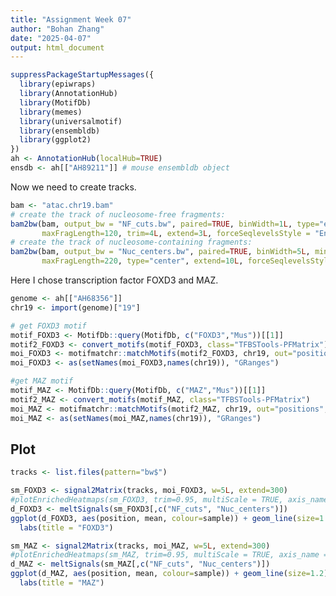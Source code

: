 ```yaml
---
title: "Assignment Week 07"
author: "Bohan Zhang"
date: "2025-04-07"
output: html_document
---
```


```r
suppressPackageStartupMessages({
  library(epiwraps)
  library(AnnotationHub)
  library(MotifDb)
  library(memes)
  library(universalmotif)
  library(ensembldb)
  library(ggplot2)
})
ah <- AnnotationHub(localHub=TRUE)
ensdb <- ah[["AH89211"]] # mouse ensembldb object
```

Now we need to create tracks. 

```r
bam <- "atac.chr19.bam"
# create the track of nucleosome-free fragments:
bam2bw(bam, output_bw = "NF_cuts.bw", paired=TRUE, binWidth=1L, type="ends", minFragLength=30, 
       maxFragLength=120, trim=4L, extend=3L, forceSeqlevelsStyle = "Ensembl")
# create the track of nucleosome-containing fragments:
bam2bw(bam, output_bw = "Nuc_centers.bw", paired=TRUE, binWidth=5L, minFragLength=140, trim=4L,
       maxFragLength=220, type="center", extend=10L, forceSeqlevelsStyle = "Ensembl")
```

Here I chose transcription factor FOXD3 and MAZ.

```r
genome <- ah[["AH68356"]]
chr19 <- import(genome)["19"]

# get FOXD3 motif
motif_FOXD3 <- MotifDb::query(MotifDb, c("FOXD3","Mus"))[[1]]
motif2_FOXD3 <- convert_motifs(motif_FOXD3, class="TFBSTools-PFMatrix")
moi_FOXD3 <- motifmatchr::matchMotifs(motif2_FOXD3, chr19, out="positions", p.cutoff=1e-5)[[1]]
moi_FOXD3 <- as(setNames(moi_FOXD3,names(chr19)), "GRanges")

#get MAZ motif
motif_MAZ <- MotifDb::query(MotifDb, c("MAZ","Mus"))[[1]]
motif2_MAZ <- convert_motifs(motif_MAZ, class="TFBSTools-PFMatrix")
moi_MAZ <- motifmatchr::matchMotifs(motif2_MAZ, chr19, out="positions", p.cutoff=1e-5)[[1]]
moi_MAZ <- as(setNames(moi_MAZ,names(chr19)), "GRanges")

```

## Plot

```r
tracks <- list.files(pattern="bw$")

sm_FOXD3 <- signal2Matrix(tracks, moi_FOXD3, w=5L, extend=300)
#plotEnrichedHeatmaps(sm_FOXD3, trim=0.95, multiScale = TRUE, axis_name = "0")
d_FOXD3 <- meltSignals(sm_FOXD3[,c("NF_cuts", "Nuc_centers")])
ggplot(d_FOXD3, aes(position, mean, colour=sample)) + geom_line(size=1.2)+
  labs(title = "FOXD3")

sm_MAZ <- signal2Matrix(tracks, moi_MAZ, w=5L, extend=300)
#plotEnrichedHeatmaps(sm_MAZ, trim=0.95, multiScale = TRUE, axis_name = "0")
d_MAZ <- meltSignals(sm_MAZ[,c("NF_cuts", "Nuc_centers")])
ggplot(d_MAZ, aes(position, mean, colour=sample)) + geom_line(size=1.2)+
  labs(title = "MAZ")
```



